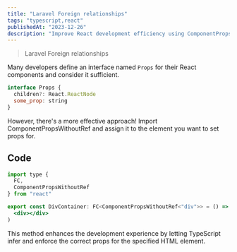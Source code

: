 ```yaml
---
title: "Laravel Foreign relationships"
tags: "typescript,react"
publishedAt: "2023-12-26"
description: "Improve React development efficiency using ComponentPropsWithoutRef."
---
```

> Laravel Foreign relationships

Many developers define an interface named `Props` for their React components and consider it sufficient.

```jsx
interface Props {
  children?: React.ReactNode
  some_prop: string
}
```

However, there's a more effective approach! Import ComponentPropsWithoutRef and assign it to the element you want to set props for.

## Code

```jsx
import type {
  FC,
  ComponentPropsWithoutRef
} from "react"

export const DivContainer: FC<ComponentPropsWithoutRef<"div">> = () => (
  <div></div>
)

````

This method enhances the development experience by letting TypeScript infer and enforce the correct props for the specified HTML element.
